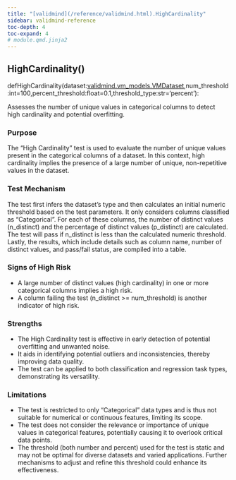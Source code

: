 ```yaml
---
title: "[validmind](/reference/validmind.html).HighCardinality"
sidebar: validmind-reference
toc-depth: 4
toc-expand: 4
# module.qmd.jinja2
---
```


<!-- function.qmd.jinja2 -->

## HighCardinality[()]{.muted}

<!-- signatures.jinja2 -->

::: {.signature}

<span class="kw">def</span><span class="name">HighCardinality</span>(<span class="params"><span class="n">dataset</span><span class="p">:</span><!-- types.jinja2 - format_type --><a href="/reference/validmind/vm_models.html#class-vmdataset">validmind.vm_models.VMDataset</a><span class="muted">,</span></span><span class="params"><span class="n">num_threshold</span><span class="p">:</span><!-- types.jinja2 - format_type --><span class="nb">int</span><span class="o">=</span><span class="kc">100</span><span class="muted">,</span></span><span class="params"><span class="n">percent_threshold</span><span class="p">:</span><!-- types.jinja2 - format_type --><span class="nb">float</span><span class="o">=</span><span class="kc">0.1</span><span class="muted">,</span></span><span class="params"><span class="n">threshold_type</span><span class="p">:</span><!-- types.jinja2 - format_type --><span class="nb">str</span><span class="o">=</span><span class="s1">'percent'</span></span>):

:::

<!-- docstring.jinja2 -->

Assesses the number of unique values in categorical columns to detect high cardinality and potential overfitting.

### Purpose

The “High Cardinality” test is used to evaluate the number of unique values present in the categorical columns of a dataset. In this context, high cardinality implies the presence of a large number of unique, non-repetitive values in the dataset.

### Test Mechanism

The test first infers the dataset's type and then calculates an initial numeric threshold based on the test parameters. It only considers columns classified as "Categorical". For each of these columns, the number of distinct values (n_distinct) and the percentage of distinct values (p_distinct) are calculated. The test will pass if n_distinct is less than the calculated numeric threshold. Lastly, the results, which include details such as column name, number of distinct values, and pass/fail status, are compiled into a table.

### Signs of High Risk

- A large number of distinct values (high cardinality) in one or more categorical columns implies a high risk.
- A column failing the test (n_distinct >= num_threshold) is another indicator of high risk.

### Strengths

- The High Cardinality test is effective in early detection of potential overfitting and unwanted noise.
- It aids in identifying potential outliers and inconsistencies, thereby improving data quality.
- The test can be applied to both classification and regression task types, demonstrating its versatility.

### Limitations

- The test is restricted to only "Categorical" data types and is thus not suitable for numerical or continuous features, limiting its scope.
- The test does not consider the relevance or importance of unique values in categorical features, potentially causing it to overlook critical data points.
- The threshold (both number and percent) used for the test is static and may not be optimal for diverse datasets and varied applications. Further mechanisms to adjust and refine this threshold could enhance its effectiveness.
